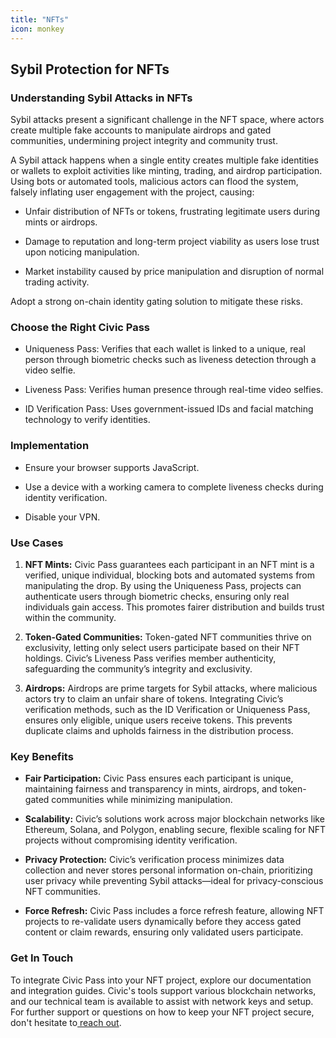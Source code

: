 ```yaml
---
title: "NFTs"
icon: monkey
---
```


## Sybil Protection for NFTs

### Understanding Sybil Attacks in NFTs

Sybil attacks present a significant challenge in the NFT space, where actors create multiple fake accounts to manipulate airdrops and gated communities, undermining project integrity and community trust.

A Sybil attack happens when a single entity creates multiple fake identities or wallets to exploit activities like minting, trading, and airdrop participation. Using bots or automated tools, malicious actors can flood the system, falsely inflating user engagement with the project, causing:

* Unfair distribution of NFTs or tokens, frustrating legitimate users during mints or airdrops.

* Damage to reputation and long-term project viability as users lose trust upon noticing manipulation.

* Market instability caused by price manipulation and disruption of normal trading activity.

Adopt a strong on-chain identity gating solution to mitigate these risks.

### Choose the Right Civic Pass

* Uniqueness Pass: Verifies that each wallet is linked to a unique, real person through biometric checks such as liveness detection through a video selfie.

* Liveness Pass: Verifies human presence through real-time video selfies.

* ID Verification Pass: Uses government-issued IDs and facial matching technology to verify identities.

### Implementation

* Ensure your browser supports JavaScript.

* Use a device with a working camera to complete liveness checks during identity verification.

* Disable your VPN.

### Use Cases

1. **NFT Mints:** Civic Pass guarantees each participant in an NFT mint is a verified, unique individual, blocking bots and automated systems from manipulating the drop. By using the Uniqueness Pass, projects can authenticate users through biometric checks, ensuring only real individuals gain access. This promotes fairer distribution and builds trust within the community.

2. **Token-Gated Communities:** Token-gated NFT communities thrive on exclusivity, letting only select users participate based on their NFT holdings. Civic’s Liveness Pass verifies member authenticity, safeguarding the community’s integrity and exclusivity.

3. **Airdrops:** Airdrops are prime targets for Sybil attacks, where malicious actors try to claim an unfair share of tokens. Integrating Civic’s verification methods, such as the ID Verification or Uniqueness Pass, ensures only eligible, unique users receive tokens. This prevents duplicate claims and upholds fairness in the distribution process.

### Key Benefits

* **Fair Participation:** Civic Pass ensures each participant is unique, maintaining fairness and transparency in mints, airdrops, and token-gated communities while minimizing manipulation.

* **Scalability:** Civic’s solutions work across major blockchain networks like Ethereum, Solana, and Polygon, enabling secure, flexible scaling for NFT projects without compromising identity verification.

* **Privacy Protection:** Civic’s verification process minimizes data collection and never stores personal information on-chain, prioritizing user privacy while preventing Sybil attacks—ideal for privacy-conscious NFT communities.

* **Force Refresh:** Civic Pass includes a force refresh feature, allowing NFT projects to re-validate users dynamically before they access gated content or claim rewards, ensuring only validated users participate.

### Get In Touch

To integrate Civic Pass into your NFT project, explore our documentation and integration guides. Civic's tools support various blockchain networks, and our technical team is available to assist with network keys and setup. For further support or questions on how to keep your NFT project secure, don't hesitate to[ reach out](https://civickey.typeform.com/req-custom).
